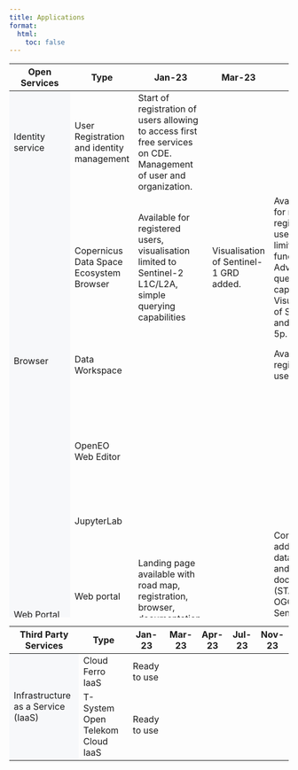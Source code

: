 ```yaml
---
title: Applications
format:
  html:
    toc: false
---
```

```{=html}

<div class="table-responsive">
    <table class="table-roadmap" style="height:1000px;">
        <thead>
        <tr>
            <th>Open Services</th>
            <th>Type</th>
            <th>Jan-23</th>
            <th>Mar-23</th>
            <th>Apr-23</th>
            <th>Jul-23</th>
            <th>Nov-23</th>
        </tr>
        </thead>
        <tbody>
        <tr>
            <td rowspan="1" bgcolor="#f7f8fa">Identity service</td>
            <td>User Registration and identity management</td>
            <td>Start of registration of users allowing to access first free services on CDE. Management of user and organization.</td>
            <td></td>
            <td></td>
            <td>Full functionality, access to all integrated applications with SSO.</td>
            <td></td>
        </tr>

        <tr>
            <td rowspan="4" bgcolor="#f7f8fa">Browser</td>
            <td>Copernicus Data Space Ecosystem Browser</td>
            <td>Available for registered users, visualisation limited to Sentinel-2 L1C/L2A, simple querying capabilities</td>
            <td>Visualisation of Sentinel-1 GRD added.</td>
            <td>Available also for non-registered users, with limited functionality.<br> Advanced querying capabilities.<br>Visualization of Sentinel 3 and Sentinel 5p.</td>
            <td>Visualisation support extented to additional data collections.</td>
            <td>Visualisation support extended to Landsat Collection 2 and MODIS.</td>
        </tr>
        <tr>
            <td>Data Workspace</td>
            <td></td>
            <td></td>
            <td>Available for registered users.</td>
            <td>Available, supporting on-demand services.</td>
            <td></td>
        </tr>
        <tr>
            <td>OpenEO Web Editor</td>
            <td></td>
            <td></td>
            <td></td>
            <td>Available, supporting Sentinel-1 GRD, Sentinel-2 L1C/L2A, Sentinel-3 OLCI Level 1 and Sentinel-5p NTC Level 2</td>
            <td>Additional data collections available.</td>
        </tr>
        <tr>
            <td>JupyterLab</td>
            <td></td>
            <td></td>
            <td></td>
            <td>Available</td>
            <td></td>
        </tr>
        <!-- <tr>
            <td rowspan="2" bgcolor="#f7f8fa">Infrastructure as a Service (IaaS)</td>
            <td>Cloud Ferro IaaS</td>
            <td>Ready to use</td>
            <td></td>
            <td></td>
            <td></td>
            <td></td>
        </tr>
        <tr>
            <td>T-System Open Telekom Cloud IaaS</td>
            <td>Ready to use</td>
            <td></td>
            <td></td>
            <td></td>
            <td></td>
        </tr> -->
        <tr>
            <td rowspan="2" bgcolor="#f7f8fa">Web Portal</td>
            <td>Web portal</td>
            <td>Landing page available with road map, registration, browser, documentation, news section</td>
            <td></td>
            <td>Content on additional data, services and documentation (STAC, S3, OGC and Sentinel Hub APIs, traceability service and on demand)</td>
            <td>New data, services and documentation (marketplace, user forum, Jupyter lab, processing APIs)</td>
            <td>Additional information and CTA to new data and services</td>
        </tr>
        <tr>
            <td>Public dashboard</td>
            <td></td>
            <td></td>
            <td></td>
            <td>Available with all relevant metrics</td>
            <td></td>
        </tr>
        <tr>

            <td rowspan="2" bgcolor="#f7f8fa">Helpdesk</td>
            <td>Service desk</td>
            <td>Mail support</td>
            <td></td>
            <td>Web form in web portal</td>
            <td></td>
            <td></td>
        </tr>
        <tr>
            <td>User forum</td>
            <td></td>
            <td></td>
            <td></td>
            <td>Available</td>
            <td></td>
        </tr>
        <tr>
            <td rowspan="1" bgcolor="#f7f8fa">Marketplace</td>
            <td>EO Marketplace</td>
            <td></td>
            <td></td>
            <td></td>
            <td>Integration into web portal. Provision of engineering support on Marketplace services</td>
            <td></td>
        </tr>
        </tbody>
    </table>
</div>

<div class="table-responsive">
    <table class="table-roadmap table-fixed-header" style="height:1000px;">
        <thead>
        <tr>
            <th>Third Party Services</th>
            <th>Type</th>
            <th>Jan-23</th>
            <th>Mar-23</th>
            <th>Apr-23</th>
            <th>Jul-23</th>
            <th>Nov-23</th>
        </tr>
        </thead>
        <tbody>
        <tr>
            <td rowspan="2" bgcolor="#f7f8fa">Infrastructure as a Service (IaaS)</td>
            <td>Cloud Ferro IaaS</td>
            <td>Ready to use</td>
            <td></td>
            <td></td>
            <td></td>
            <td></td>
        </tr>
        <tr>
            <td>T-System Open Telekom Cloud IaaS</td>
            <td>Ready to use</td>
            <td></td>
            <td></td>
            <td></td>
            <td></td>
        </tr>
        </tbody>
    </table>
</div>
```
